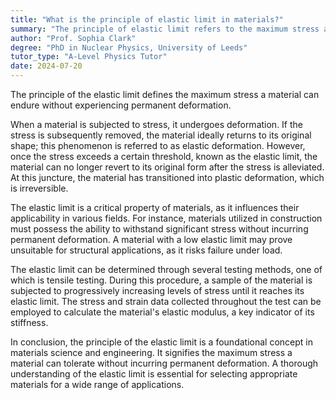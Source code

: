 ```yaml
---
title: "What is the principle of elastic limit in materials?"
summary: "The principle of elastic limit refers to the maximum stress a material can withstand without permanent deformation."
author: "Prof. Sophia Clark"
degree: "PhD in Nuclear Physics, University of Leeds"
tutor_type: "A-Level Physics Tutor"
date: 2024-07-20
---
```


The principle of the elastic limit defines the maximum stress a material can endure without experiencing permanent deformation.

When a material is subjected to stress, it undergoes deformation. If the stress is subsequently removed, the material ideally returns to its original shape; this phenomenon is referred to as elastic deformation. However, once the stress exceeds a certain threshold, known as the elastic limit, the material can no longer revert to its original form after the stress is alleviated. At this juncture, the material has transitioned into plastic deformation, which is irreversible.

The elastic limit is a critical property of materials, as it influences their applicability in various fields. For instance, materials utilized in construction must possess the ability to withstand significant stress without incurring permanent deformation. A material with a low elastic limit may prove unsuitable for structural applications, as it risks failure under load.

The elastic limit can be determined through several testing methods, one of which is tensile testing. During this procedure, a sample of the material is subjected to progressively increasing levels of stress until it reaches its elastic limit. The stress and strain data collected throughout the test can be employed to calculate the material's elastic modulus, a key indicator of its stiffness.

In conclusion, the principle of the elastic limit is a foundational concept in materials science and engineering. It signifies the maximum stress a material can tolerate without incurring permanent deformation. A thorough understanding of the elastic limit is essential for selecting appropriate materials for a wide range of applications.
    